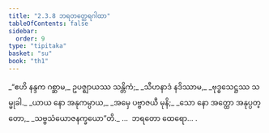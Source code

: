```yaml
---
title: "2.3.8 ဘရတတ္ထေရဂါထာ"
tableOfContents: false
sidebar:
  order: 9
type: "tipitaka"
basket: "su"
book: "th1"
---
```



<DynamicBreadcrumb />

<Division number="175" book="th1">

<Paragraph number="359" type="verses" book="th1">
_“ဧဟိ နန္ဒက ဂစ္ဆာမ,_  
ဥပဇ္ဈာယဿ သန္တိကံ;_  
_သီဟနာဒံ နဒိဿာမ,_  
_ဗုဒ္ဓသေဋ္ဌဿ သမ္မုခါ._  

</Paragraph>

</Division>
<Division number="176" book="th1">

<Paragraph number="360" type="verses" book="th1">
_ယာယ နော အနုကမ္ပာယ,_  
_အမှေ ပဗ္ဗာဇယီ မုနိ;_  
_သော နော အတ္ထော အနုပ္ပတ္တော,_  
_သဗ္ဗသံယောဇနက္ခယော”တိ._  


</Paragraph>
</Division>

<Paragraph number="361" type="center" book="th1">
…  ဘရတော ထေရော… .
</Paragraph>